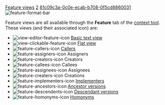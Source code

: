 [[Property:title|Feature views]]
[[Property:weight|2]]
[[Property:uuid|81c09c3a-0c0e-ecab-b708-0f5cd8860031]]
[[Image:feature-format-bar]]  

Feature views are all available through the '''Feature''' tab of the [[EiffelStudio window overview|context tool]]. <br/>
These views (and their associated icon) are: 
*   [[Image:view-editor-feature-icon]]  [[Feature formatters: Basic text view|Basic text view]]  
*   [[Image:view-clickable-feature-icon]]  [[Feature formatters: Flat view|Flat view]]  
*   [[Image:feature-callers-icon]]  [[Callers|Callers]]  
*   [[Image:feature-assigners-icon]]  Assigners 
*   [[Image:feature-creators-icon]]  Creators 
*   [[Image:feature-callees-icon]]  Callees 
*   [[Image:feature-assignees-icon]]  Assignees 
*   [[Image:feature-creaters-icon]]  Creations 
*   [[Image:feature-implementers-icon]]  [[Implementers|Implementers]]  
*   [[Image:feature-ancestors-icon]]  [[Ancestor versions|Ancestor versions]]  
*   [[Image:feature-descendents-icon]]  [[Descendant versions|Descendant versions]]  
*   [[Image:feature-homonyms-icon]]  [[Homonyms|Homonyms]]  



